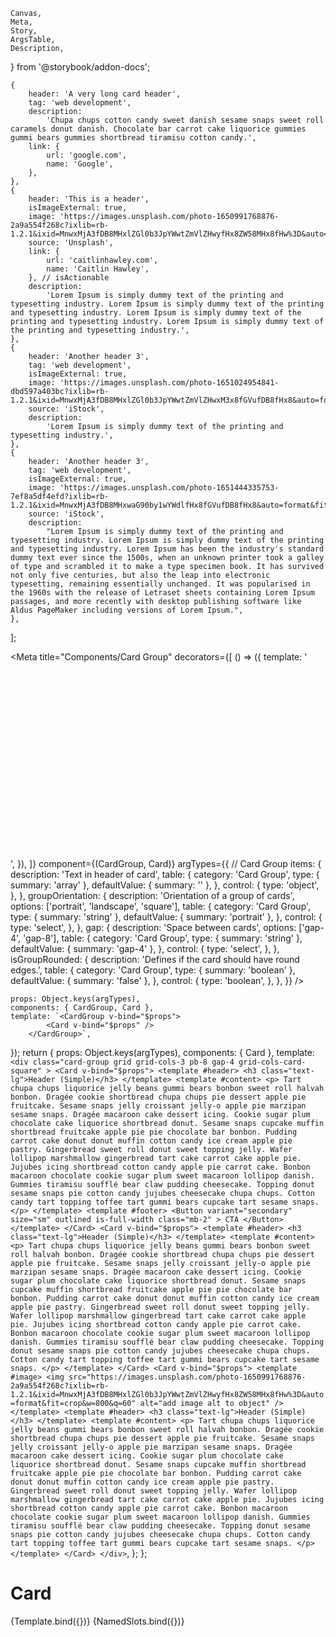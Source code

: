     Canvas,
    Meta,
    Story,
    ArgsTable,
    Description,
} from '@storybook/addon-docs';

    {
        header: 'A very long card header',
        tag: 'web development',
        description:
            'Chupa chups cotton candy sweet danish sesame snaps sweet roll caramels donut danish. Chocolate bar carrot cake liquorice gummies gummi bears gummies shortbread tiramisu cotton candy.',
        link: {
            url: 'google.com',
            name: 'Google',
        },
    },
    {
        header: 'This is a header',
        isImageExternal: true,
        image: 'https://images.unsplash.com/photo-1650991768876-2a9a554f268c?ixlib=rb-1.2.1&ixid=MnwxMjA3fDB8MHxlZGl0b3JpYWwtZmVlZHwyfHx8ZW58MHx8fHw%3D&auto=format&fit=crop&w=800&q=60',
        source: 'Unsplash',
        link: {
            url: 'caitlinhawley.com',
            name: 'Caitlin Hawley',
        }, // isActionable
        description:
            'Lorem Ipsum is simply dummy text of the printing and typesetting industry. Lorem Ipsum is simply dummy text of the printing and typesetting industry. Lorem Ipsum is simply dummy text of the printing and typesetting industry. Lorem Ipsum is simply dummy text of the printing and typesetting industry.',
    },
    {
        header: 'Another header 3',
        tag: 'web development',
        isImageExternal: true,
        image: 'https://images.unsplash.com/photo-1651024954841-dbd597a403bc?ixlib=rb-1.2.1&ixid=MnwxMjA3fDB8MHxlZGl0b3JpYWwtZmVlZHwxM3x8fGVufDB8fHx8&auto=format&fit=crop&w=800&q=60',
        source: 'iStock',
        description:
            'Lorem Ipsum is simply dummy text of the printing and typesetting industry.',
    },
    {
        header: 'Another header 3',
        tag: 'web development',
        isImageExternal: true,
        image: 'https://images.unsplash.com/photo-1651444335753-7ef8a5df4efd?ixlib=rb-1.2.1&ixid=MnwxMjA3fDB8MHxwaG90by1wYWdlfHx8fGVufDB8fHx8&auto=format&fit=crop&w=2070&q=80',
        source: 'iStock',
        description:
            "Lorem Ipsum is simply dummy text of the printing and typesetting industry. Lorem Ipsum is simply dummy text of the printing and typesetting industry. Lorem Ipsum has been the industry's standard dummy text ever since the 1500s, when an unknown printer took a galley of type and scrambled it to make a type specimen book. It has survived not only five centuries, but also the leap into electronic typesetting, remaining essentially unchanged. It was popularised in the 1960s with the release of Letraset sheets containing Lorem Ipsum passages, and more recently with desktop publishing software like Aldus PageMaker including versions of Lorem Ipsum.",
    },
];


<!--<Meta title="Components/Card" component={Card} subcomponents={{ CardGroup }} />-->

<!-- <Meta
    title="Components/Card"
    component={(Card, CardGroup)} /> -->

<Meta
    title="Components/Card Group"
    decorators={[
        () => ({
            template:
                '<div style="height: 300px; width: 100%;"><story /></div>',
        }),
    ]}
    component={(CardGroup, Card)}
    argTypes={{
        // Card Group
        items: {
            description: 'Text in header of card',
            table: {
                category: 'Card Group',
                type: { summary: 'array' },
                defaultValue: { summary: '' },
            },
            control: {
                type: 'object',
            },
        },
        groupOrientation: {
            description: 'Orientation of a group of cards',
            options: ['portrait', 'landscape', 'square'],
            table: {
                category: 'Card Group',
                type: { summary: 'string' },
                defaultValue: { summary: 'portrait' },
            },
            control: {
                type: 'select',
            },
        },
        gap: {
            description: 'Space between cards',
            options: ['gap-4', 'gap-8'],
            table: {
                category: 'Card Group',
                type: { summary: 'string' },
                defaultValue: { summary: 'gap-4' },
            },
            control: {
                type: 'select',
            },
        },
        isGroupRounded: {
            description: 'Defines if the card should have round edges.',
            table: {
                category: 'Card Group',
                type: { summary: 'boolean' },
                defaultValue: { summary: 'false' },
            },
            control: {
                type: 'boolean',
            },
        },
    }}
/>

<!-- Scoped -->

    props: Object.keys(argTypes),
    components: { CardGroup, Card },
    template: `<CardGroup v-bind="$props">
            <Card v-bind="$props" />
        </CardGroup>`,
});
    return {
        props: Object.keys(argTypes),
        components: { Card },
        template: `<div
                class="card-group grid grid-cols-3 pb-8 gap-4 grid-cols-card-square"
            >
                <Card v-bind="$props">
                    <template #header>
                        <h3 class="text-lg">Header (Simple)</h3>
                    </template>
                    <template #content>
                        <p>
                            Tart chupa chups liquorice jelly beans gummi bears
                            bonbon sweet roll halvah bonbon. Dragée cookie
                            shortbread chupa chups pie dessert apple pie
                            fruitcake. Sesame snaps jelly croissant jelly-o
                            apple pie marzipan sesame snaps. Dragée macaroon
                            cake dessert icing. Cookie sugar plum chocolate cake
                            liquorice shortbread donut. Sesame snaps cupcake
                            muffin shortbread fruitcake apple pie pie chocolate
                            bar bonbon. Pudding carrot cake donut donut muffin
                            cotton candy ice cream apple pie pastry. Gingerbread
                            sweet roll donut sweet topping jelly. Wafer lollipop
                            marshmallow gingerbread tart cake carrot cake apple
                            pie. Jujubes icing shortbread cotton candy apple pie
                            carrot cake. Bonbon macaroon chocolate cookie sugar
                            plum sweet macaroon lollipop danish. Gummies
                            tiramisu soufflé bear claw pudding cheesecake.
                            Topping donut sesame snaps pie cotton candy jujubes
                            cheesecake chupa chups. Cotton candy tart topping
                            toffee tart gummi bears cupcake tart sesame snaps.
                        </p>
                    </template>
                    <template #footer>
                        <Button
                            variant="secondary"
                            size="sm"
                            outlined
                            is-full-width
                            class="mb-2"
                        >
                            CTA
                        </Button>
                    </template>
                </Card>
                <Card v-bind="$props">
                    <template #header>
                        <h3 class="text-lg">Header (Simple)</h3>
                    </template>
                    <template #content>
                        <p>
                            Tart chupa chups liquorice jelly beans gummi bears
                            bonbon sweet roll halvah bonbon. Dragée cookie
                            shortbread chupa chups pie dessert apple pie
                            fruitcake. Sesame snaps jelly croissant jelly-o
                            apple pie marzipan sesame snaps. Dragée macaroon
                            cake dessert icing. Cookie sugar plum chocolate cake
                            liquorice shortbread donut. Sesame snaps cupcake
                            muffin shortbread fruitcake apple pie pie chocolate
                            bar bonbon. Pudding carrot cake donut donut muffin
                            cotton candy ice cream apple pie pastry. Gingerbread
                            sweet roll donut sweet topping jelly. Wafer lollipop
                            marshmallow gingerbread tart cake carrot cake apple
                            pie. Jujubes icing shortbread cotton candy apple pie
                            carrot cake. Bonbon macaroon chocolate cookie sugar
                            plum sweet macaroon lollipop danish. Gummies
                            tiramisu soufflé bear claw pudding cheesecake.
                            Topping donut sesame snaps pie cotton candy jujubes
                            cheesecake chupa chups. Cotton candy tart topping
                            toffee tart gummi bears cupcake tart sesame snaps.
                        </p>
                    </template>
                </Card>
                <Card v-bind="$props">
                    <template #image>
                        <img
                            src="https://images.unsplash.com/photo-1650991768876-2a9a554f268c?ixlib=rb-1.2.1&ixid=MnwxMjA3fDB8MHxlZGl0b3JpYWwtZmVlZHwyfHx8ZW58MHx8fHw%3D&auto=format&fit=crop&w=800&q=60"
                            alt="add image alt to object"
                        />
                    </template>
                    <template #header>
                        <h3 class="text-lg">Header (Simple)</h3>
                    </template>
                    <template #content>
                        <p>
                            Tart chupa chups liquorice jelly beans gummi bears
                            bonbon sweet roll halvah bonbon. Dragée cookie
                            shortbread chupa chups pie dessert apple pie
                            fruitcake. Sesame snaps jelly croissant jelly-o
                            apple pie marzipan sesame snaps. Dragée macaroon
                            cake dessert icing. Cookie sugar plum chocolate cake
                            liquorice shortbread donut. Sesame snaps cupcake
                            muffin shortbread fruitcake apple pie pie chocolate
                            bar bonbon. Pudding carrot cake donut donut muffin
                            cotton candy ice cream apple pie pastry. Gingerbread
                            sweet roll donut sweet topping jelly. Wafer lollipop
                            marshmallow gingerbread tart cake carrot cake apple
                            pie. Jujubes icing shortbread cotton candy apple pie
                            carrot cake. Bonbon macaroon chocolate cookie sugar
                            plum sweet macaroon lollipop danish. Gummies
                            tiramisu soufflé bear claw pudding cheesecake.
                            Topping donut sesame snaps pie cotton candy jujubes
                            cheesecake chupa chups. Cotton candy tart topping
                            toffee tart gummi bears cupcake tart sesame snaps.
                        </p>
                    </template>
                </Card>
            </div>`,
    };
};

# Card

<Canvas>
    <Story
        name="Overview"
        args={{
            items: items,
            gap: 'gap-4',
            groupOrientation: 'portrait',
        }}
    >
        {Template.bind({})}
    </Story>
</Canvas>

<ArgsTable story="Overview" />

<Canvas>
    <Story
        name="Named Slots"
        args={{
            groupOrientation: 'portrait',
            isGroupRounded: false,
        }}
    >
        {NamedSlots.bind({})}
    </Story>
</Canvas>
